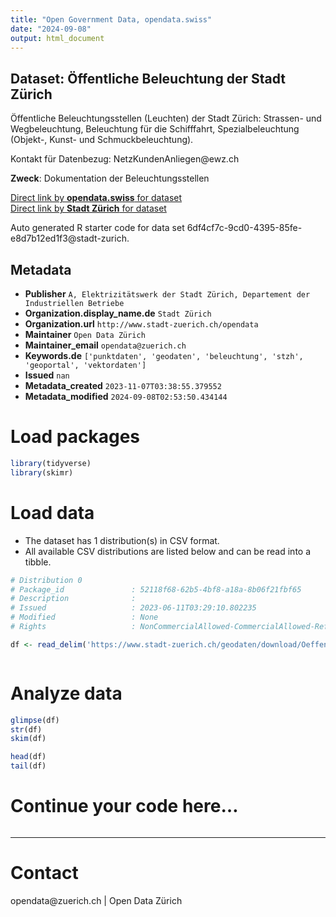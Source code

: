 ```yaml
---
title: "Open Government Data, opendata.swiss"
date: "2024-09-08"
output: html_document
---
```


## Dataset: Öffentliche Beleuchtung der Stadt Zürich

Öffentliche Beleuchtungsstellen (Leuchten) der Stadt Zürich: Strassen- und Wegbeleuchtung, Beleuchtung für die Schifffahrt, Spezialbeleuchtung (Objekt-, Kunst- und Schmuckbeleuchtung).

Kontakt für Datenbezug: NetzKundenAnliegen@ewz.ch

**Zweck**: Dokumentation der Beleuchtungsstellen

[Direct link by **opendata.swiss** for dataset](https://opendata.swiss/de/dataset/offentliche-beleuchtung-der-stadt-zurich)<br>
[Direct link by **Stadt Zürich** for dataset](https://data.stadt-zuerich.ch/dataset/geo_oeffentliche_beleuchtung_der_stadt_zuerich)

Auto generated R starter code for data set 6df4cf7c-9cd0-4395-85fe-e8d7b12ed1f3@stadt-zurich.

## Metadata

- **Publisher** `A, Elektrizitätswerk der Stadt Zürich, Departement der Industriellen Betriebe`
- **Organization.display_name.de** `Stadt Zürich`
- **Organization.url** `http://www.stadt-zuerich.ch/opendata`
- **Maintainer** `Open Data Zürich`
- **Maintainer_email** `opendata@zuerich.ch`
- **Keywords.de** `['punktdaten', 'geodaten', 'beleuchtung', 'stzh', 'geoportal', 'vektordaten']`
- **Issued** `nan`
- **Metadata_created** `2023-11-07T03:38:55.379552`
- **Metadata_modified** `2024-09-08T02:53:50.434144`


# Load packages

```r

library(tidyverse)
library(skimr)

```

# Load data

-   The dataset has 1 distribution(s) in CSV format.
-   All available CSV distributions are listed below and can be read into a tibble.

```r

# Distribution 0
# Package_id               : 52118f68-62b5-4bf8-a18a-8b06f21fbf65
# Description              : 
# Issued                   : 2023-06-11T03:29:10.802235
# Modified                 : None
# Rights                   : NonCommercialAllowed-CommercialAllowed-ReferenceNotRequired

df <- read_delim('https://www.stadt-zuerich.ch/geodaten/download/Oeffentliche_Beleuchtung_der_Stadt_Zuerich?format=10008')



```

# Analyze data

```r

glimpse(df)
str(df)
skim(df)

head(df)
tail(df)

```

# Continue your code here...

```r

```

------------------------------------------------------------------------

# Contact

opendata@zuerich.ch | Open Data Zürich
